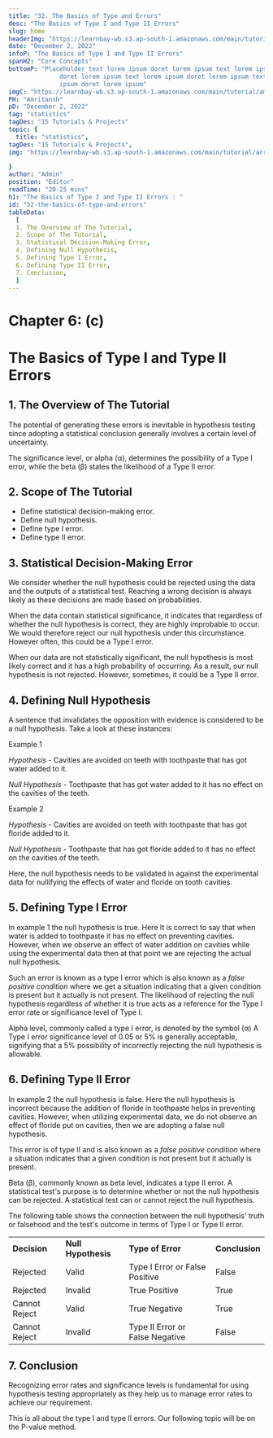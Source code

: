 ```yaml
---
title: "32. The Basics of Type and Errors"
desc: "The Basics of Type I and Type II Errors"
slug: home
headerImg: "https://learnbay-wb.s3.ap-south-1.amazonaws.com/main/tutorial/python.png"
date: "December 2, 2022"
infoP: "The Basics of Type I and Type II Errors"
spanH2: "Core Concepts"
bottomP: "Placeholder text lorem ipsum doret lorem ipsum text lorem ipsum
              doret lorem ipsum text lorem ipsum doret lorem ipsum text lorem
              ipsum doret lorem ipsum"
imgC: "https://learnbay-wb.s3.ap-south-1.amazonaws.com/main/tutorial/amritansh.png"
PH: "Amritansh"
pD: "December 2, 2022"
tag: "statistics"
tagDes: "15 Tutorials & Projects"
topic: {
  title: "statistics",
tagDes: "15 Tutorials & Projects",
img: "https://learnbay-wb.s3.ap-south-1.amazonaws.com/main/tutorial/arrow.png"

}
author: "Admin"
position: "Editor"
readTime: "20-25 mins"
h1: "The Basics of Type I and Type II Errors : "
id: "32-the-basics-of-type-and-errors"
tableData:
  [
  1. The Overview of The Tutorial, 
  2. Scope of The Tutorial,  
  3. Statistical Decision-Making Error,  
  4. Defining Null Hypothesis,  
  5. Defining Type I Error,
  6. Defining Type II Error,
  7. Conclusion,
  ]
---
```



# **Chapter 6: (c)**


# **The Basics of Type I and Type II Errors**


## 1. The Overview of The Tutorial

The potential of generating these errors is inevitable in hypothesis testing since adopting a statistical conclusion generally involves a certain level of uncertainty.

The significance level, or alpha (α), determines the possibility of a Type I error, while the beta (β) states the likelihood of a Type II error. 


## 2. Scope of The Tutorial



* Define statistical decision-making error.
* Define null hypothesis.
* Define type I error.
* Define type II error.


## 3. Statistical Decision-Making Error

We consider whether the null hypothesis could be rejected using the data and the outputs of a statistical test. Reaching a wrong decision is always likely as these decisions are made based on probabilities.

When the data contain statistical significance, it indicates that regardless of whether the null hypothesis is correct, they are highly improbable to occur. We would therefore reject our null hypothesis under this circumstance. However often, this could be a Type I error.

When our data are not statistically significant, the null hypothesis is most likely correct and it has a high probability of occurring. As a result, our null hypothesis is not rejected. However, sometimes, it could be a Type II error.


## 4. Defining Null Hypothesis

A sentence that invalidates the opposition with evidence is considered to be a null hypothesis. Take a look at these instances:

Example 1

_Hypothesis_ - Cavities are avoided on teeth with toothpaste that has got water added to it.

_Null Hypothesis_ - Toothpaste that has got water added to it has no effect on the cavities of the teeth.

Example 2

_Hypothesis_ - Cavities are avoided on teeth with toothpaste that has got floride added to it.

_Null Hypothesis_ - Toothpaste that has got floride added to it has no effect on the cavities of the teeth.

Here, the null hypothesis needs to be validated in against the experimental data for nullifying the effects of water and floride on tooth cavities.


## 5. Defining Type I Error

In example 1 the null hypothesis is true. Here It is correct to say that when water is added to toothpaste it has no effect on preventing cavities. However, when we observe an effect of water addition on cavities while using the experimental data then at that point we are rejecting the actual null hypothesis. 

Such an error is known as a type I error which is also known as a _false positive condition_ where we get a situation indicating that a given condition is present but it actually is not present. The likelihood of rejecting the null hypothesis regardless of whether it is true acts as a reference for the Type I error rate or significance level of Type I.

Alpha level, commonly called a type I error, is denoted by the symbol (α) A Type I error significance level of 0.05 or 5% is generally acceptable, signifying that a 5% possibility of incorrectly rejecting the null hypothesis is allowable.


## 6. Defining Type II Error

In example 2 the null hypothesis is false. Here the null hypothesis is incorrect because the addition of floride in toothpaste helps in preventing cavities. However, when utilizing experimental data, we do not observe an effect of floride put on cavities, then we are adopting a false null hypothesis.

This error is of type II and is also known as a _false positive condition_ where a situation indicates that a given condition is not present but it actually is present. 

Beta (β), commonly known as beta level, indicates a type II error. A statistical test's purpose is to determine whether or not the null hypothesis can be rejected. A statistical test can or cannot reject the null hypothesis. 

The following table shows the connection between the null hypothesis' truth or falsehood and the test's outcome in terms of Type I or Type II error.


<table>
  <tr>
   <td><strong>Decision</strong>
   </td>
   <td><strong>Null Hypothesis</strong>
   </td>
   <td><strong>Type of Error</strong>
   </td>
   <td><strong>Conclusion</strong>
   </td>
  </tr>
  <tr>
   <td>Rejected
   </td>
   <td>Valid
   </td>
   <td>Type I Error or False Positive
   </td>
   <td>False
   </td>
  </tr>
  <tr>
   <td>Rejected
   </td>
   <td>Invalid
   </td>
   <td>True Positive
   </td>
   <td>True
   </td>
  </tr>
  <tr>
   <td>Cannot Reject
   </td>
   <td>Valid
   </td>
   <td>True Negative
   </td>
   <td>True
   </td>
  </tr>
  <tr>
   <td>Cannot Reject
   </td>
   <td>Invalid
   </td>
   <td>Type II Error or False Negative
   </td>
   <td>False
   </td>
  </tr>
</table>



## 7. Conclusion

Recognizing error rates and significance levels is fundamental for using hypothesis testing appropriately as they help us to manage error rates to achieve our requirement.

This is all about the type I and type II errors. Our following topic will be on the P-value method.


